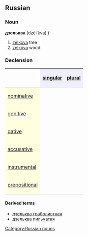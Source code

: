==Russian==
[[Category:Russian nouns]]
===Noun===
'''дзельква''' (dzél’kva) ''f''

# [[zelkova]] tree
# [[zelkova]] wood

===Declension===
{| border="1" cellpadding="4" cellspacing="0"
!
! style="background-color: #EFEFFF" align="center"|[[singular]]
! style="background-color: #EFEFFF" align="center"|[[plural]]
|-
! style="background-color: #FFFFE0" align="left"|[[nominative case|nominative]]
| align="center"|{{RUchar|дзе́льква}}
| align="center"|{{RUchar|дзе́льквы}}
|-
! style="background-color: #FFFFE0" align="left"|[[genitive case|genitive]]
| align="center"|{{RUchar|дзе́льквы}}
| align="center"|{{RUchar|дзелькв}}
|-
! style="background-color: #FFFFE0" align="left"|[[dative case|dative]]
| align="center"|{{RUchar|дзе́лькве}}
| align="center"|{{RUchar|дзе́льквам}}
|-
! style="background-color: #FFFFE0" align="left"|[[accusative case|accusative]]
| align="center"|{{RUchar|дзе́лькву}}
| align="center"|{{RUchar|дзе́льквы}}
|-
! style="background-color: #FFFFE0" align="left"|[[instrumental case|instrumental]]
| align="center"|{{RUchar|дзе́льквой, дзе́льквою}}
| align="center"|{{RUchar|дзе́льквами}}
|-
! style="background-color: #FFFFE0" align="left"|[[prepositional case|prepositional]]
| align="center"|{{RUchar|о дзе́лькве}}
| align="center"|{{RUchar|о дзе́льквах}}
|}

====Derived terms====
*[[дзельква граболистная]]
*[[дзельква пильчатая]]